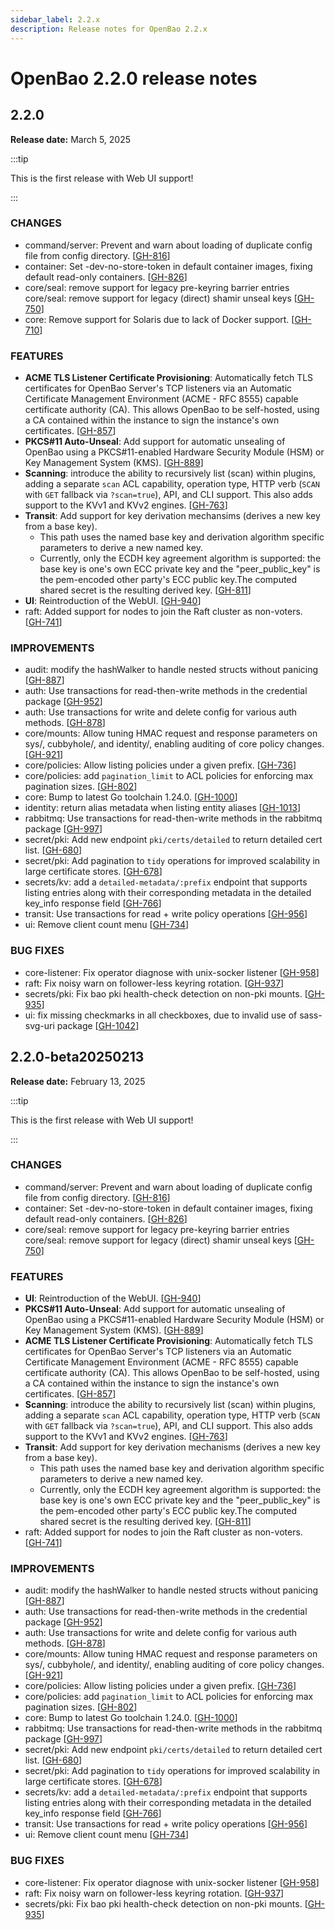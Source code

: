 ```yaml
---
sidebar_label: 2.2.x
description: Release notes for OpenBao 2.2.x
---
```

# OpenBao 2.2.0 release notes

## 2.2.0
**Release date:** March 5, 2025

:::tip

This is the first release with Web UI support!

:::

### CHANGES

* command/server: Prevent and warn about loading of duplicate config file from config directory. [[GH-816](https://github.com/openbao/openbao/pull/816)]
* container: Set -dev-no-store-token in default container images, fixing default read-only containers. [[GH-826](https://github.com/openbao/openbao/pull/826)]
* core/seal: remove support for legacy pre-keyring barrier entries
core/seal: remove support for legacy (direct) shamir unseal keys [[GH-750](https://github.com/openbao/openbao/pull/750)]
* core: Remove support for Solaris due to lack of Docker support. [[GH-710](https://github.com/openbao/openbao/pull/710)]

### FEATURES

* **ACME TLS Listener Certificate Provisioning**: Automatically fetch TLS certificates for OpenBao Server's TCP listeners via an Automatic Certificate Management Environment (ACME - RFC 8555) capable certificate authority (CA). This allows OpenBao to be self-hosted, using a CA contained within the instance to sign the instance's own certificates. [[GH-857](https://github.com/openbao/openbao/pull/857)]
* **PKCS#11 Auto-Unseal**: Add support for automatic unsealing of OpenBao using a PKCS#11-enabled Hardware Security Module (HSM) or Key Management System (KMS). [[GH-889](https://github.com/openbao/openbao/pull/889)]
* **Scanning**: introduce the ability to recursively list (scan) within plugins, adding a separate `scan` ACL capability, operation type, HTTP verb (`SCAN` with `GET` fallback via `?scan=true`), API, and CLI support. This also adds support to the KVv1 and KVv2 engines. [[GH-763](https://github.com/openbao/openbao/pull/763)]
* **Transit**: Add support for key derivation mechansims (derives a new key from a base key).
   - This path uses the named base key and derivation algorithm specific parameters to derive a new named key.
   - Currently, only the ECDH key agreement algorithm is supported: the base key is one's own ECC private key and the "peer_public_key" is the pem-encoded other party's ECC public key.The computed shared secret is the resulting derived key. [[GH-811](https://github.com/openbao/openbao/pull/811)]
* **UI**: Reintroduction of the WebUI. [[GH-940](https://github.com/openbao/openbao/pull/940)]
* raft: Added support for nodes to join the Raft cluster as non-voters. [[GH-741](https://github.com/openbao/openbao/pull/741)]

### IMPROVEMENTS

* audit: modify the hashWalker to handle nested structs without panicing [[GH-887](https://github.com/openbao/openbao/pull/887)]
* auth: Use transactions for read-then-write methods in the credential package [[GH-952](https://github.com/openbao/openbao/pull/952)]
* auth: Use transactions for write and delete config for various auth methods. [[GH-878](https://github.com/openbao/openbao/pull/878)]
* core/mounts: Allow tuning HMAC request and response parameters on sys/, cubbyhole/, and identity/, enabling auditing of core policy changes. [[GH-921](https://github.com/openbao/openbao/pull/921)]
* core/policies: Allow listing policies under a given prefix. [[GH-736](https://github.com/openbao/openbao/pull/736)]
* core/policies: add `pagination_limit` to ACL policies for enforcing max pagination sizes. [[GH-802](https://github.com/openbao/openbao/pull/802)]
* core: Bump to latest Go toolchain 1.24.0. [[GH-1000](https://github.com/openbao/openbao/pull/1000)]
* identity: return alias metadata when listing entity aliases [[GH-1013](https://github.com/openbao/openbao/pull/1013)]
* rabbitmq: Use transactions for read-then-write methods in the rabbitmq package [[GH-997](https://github.com/openbao/openbao/pull/997)]
* secret/pki: Add new endpoint `pki/certs/detailed` to return detailed cert list. [[GH-680](https://github.com/openbao/openbao/pull/680)]
* secret/pki: Add pagination to `tidy` operations for improved scalability in large certificate stores. [[GH-678](https://github.com/openbao/openbao/pull/678)]
* secrets/kv: add a `detailed-metadata/:prefix` endpoint that supports listing entries along with their corresponding metadata in the detailed key_info response field [[GH-766](https://github.com/openbao/openbao/pull/766)]
* transit: Use transactions for read + write policy operations [[GH-956](https://github.com/openbao/openbao/pull/956)]
* ui: Remove client count menu [[GH-734](https://github.com/openbao/openbao/pull/734)]

### BUG FIXES

* core-listener: Fix operator diagnose with unix-socker listener [[GH-958](https://github.com/openbao/openbao/pull/958)]
* raft: Fix noisy warn on follower-less keyring rotation. [[GH-937](https://github.com/openbao/openbao/pull/937)]
* secrets/pki: Fix bao pki health-check detection on non-pki mounts. [[GH-935](https://github.com/openbao/openbao/pull/935)]
* ui: fix missing checkmarks in all checkboxes, due to invalid use of sass-svg-uri package [[GH-1042](https://github.com/openbao/openbao/pull/1042)]


## 2.2.0-beta20250213
**Release date:** February 13, 2025

:::tip

This is the first release with Web UI support!

:::

### CHANGES

* command/server: Prevent and warn about loading of duplicate config file from config directory. [[GH-816](https://github.com/openbao/openbao/pull/816)]
* container: Set -dev-no-store-token in default container images, fixing default read-only containers. [[GH-826](https://github.com/openbao/openbao/pull/826)]
* core/seal: remove support for legacy pre-keyring barrier entries
core/seal: remove support for legacy (direct) shamir unseal keys [[GH-750](https://github.com/openbao/openbao/pull/750)]

### FEATURES

* **UI**: Reintroduction of the WebUI. [[GH-940](https://github.com/openbao/openbao/pull/940)]
* **PKCS#11 Auto-Unseal**: Add support for automatic unsealing of OpenBao using a PKCS#11-enabled Hardware Security Module (HSM) or Key Management System (KMS). [[GH-889](https://github.com/openbao/openbao/pull/889)]
* **ACME TLS Listener Certificate Provisioning**: Automatically fetch TLS certificates for OpenBao Server's TCP listeners via an Automatic Certificate Management Environment (ACME - RFC 8555) capable certificate authority (CA). This allows OpenBao to be self-hosted, using a CA contained within the instance to sign the instance's own certificates. [[GH-857](https://github.com/openbao/openbao/pull/857)]
* **Scanning**: introduce the ability to recursively list (scan) within plugins, adding a separate `scan` ACL capability, operation type, HTTP verb (`SCAN` with `GET` fallback via `?scan=true`), API, and CLI support. This also adds support to the KVv1 and KVv2 engines. [[GH-763](https://github.com/openbao/openbao/pull/763)]
* **Transit**: Add support for key derivation mechanisms (derives a new key from a base key).
   - This path uses the named base key and derivation algorithm specific parameters to derive a new named key.
   - Currently, only the ECDH key agreement algorithm is supported: the base key is one's own ECC private key and the "peer_public_key" is the pem-encoded other party's ECC public key.The computed shared secret is the resulting derived key. [[GH-811](https://github.com/openbao/openbao/pull/811)]
* raft: Added support for nodes to join the Raft cluster as non-voters. [[GH-741](https://github.com/openbao/openbao/pull/741)]

### IMPROVEMENTS

* audit: modify the hashWalker to handle nested structs without panicing [[GH-887](https://github.com/openbao/openbao/pull/887)]
* auth: Use transactions for read-then-write methods in the credential package [[GH-952](https://github.com/openbao/openbao/pull/952)]
* auth: Use transactions for write and delete config for various auth methods. [[GH-878](https://github.com/openbao/openbao/pull/878)]
* core/mounts: Allow tuning HMAC request and response parameters on sys/, cubbyhole/, and identity/, enabling auditing of core policy changes. [[GH-921](https://github.com/openbao/openbao/pull/921)]
* core/policies: Allow listing policies under a given prefix. [[GH-736](https://github.com/openbao/openbao/pull/736)]
* core/policies: add `pagination_limit` to ACL policies for enforcing max pagination sizes. [[GH-802](https://github.com/openbao/openbao/pull/802)]
* core: Bump to latest Go toolchain 1.24.0. [[GH-1000](https://github.com/openbao/openbao/pull/1000)]
* rabbitmq: Use transactions for read-then-write methods in the rabbitmq package [[GH-997](https://github.com/openbao/openbao/pull/997)]
* secret/pki: Add new endpoint `pki/certs/detailed` to return detailed cert list. [[GH-680](https://github.com/openbao/openbao/pull/680)]
* secret/pki: Add pagination to `tidy` operations for improved scalability in large certificate stores. [[GH-678](https://github.com/openbao/openbao/pull/678)]
* secrets/kv: add a `detailed-metadata/:prefix` endpoint that supports listing entries along with their corresponding metadata in the detailed key_info response field [[GH-766](https://github.com/openbao/openbao/pull/766)]
* transit: Use transactions for read + write policy operations [[GH-956](https://github.com/openbao/openbao/pull/956)]
* ui: Remove client count menu [[GH-734](https://github.com/openbao/openbao/pull/734)]

### BUG FIXES

* core-listener: Fix operator diagnose with unix-socker listener [[GH-958](https://github.com/openbao/openbao/pull/958)]
* raft: Fix noisy warn on follower-less keyring rotation. [[GH-937](https://github.com/openbao/openbao/pull/937)]
* secrets/pki: Fix bao pki health-check detection on non-pki mounts. [[GH-935](https://github.com/openbao/openbao/pull/935)]
